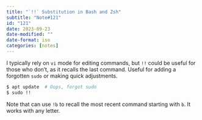```yaml
---
title: "`!!` Substitution in Bash and Zsh"
subtitle: "Note#121"
id: "121"
date: 2023-09-23
date-modified: ""
date-format: iso
categories: [notes]
---
```

I typically rely on `vi` mode for editing commands, but `!!` could be useful for those who don't, as it recalls the last command. Useful for adding a forgotten `sudo` or making quick adjustments.

```bash
$ apt update  # Oops, forgot sudo
$ sudo !!
```

Note that can use `!b` to recall the most recent command starting with `b`. It works with any letter.

